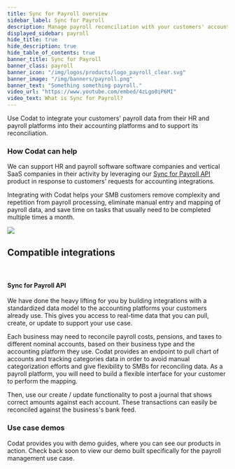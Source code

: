 ```yaml
---
title: Sync for Payroll overview
sidebar_label: Sync for Payroll
description: Manage payroll reconciliation with your customers' accounting platform
displayed_sidebar: payroll
hide_title: true
hide_description: true
hide_table_of_contents: true
banner_title: Sync for Payroll
banner_class: payroll
banner_icon: "/img/logos/products/logo_payroll_clear.svg"
banner_image: "/img/banners/payroll.png"
banner_text: "Something something payroll."
video_url: "https://www.youtube.com/embed/4zLgo0iP6MI"
video_text: What is Sync for Payroll?
---
```




Use Codat to integrate your customers' payroll data from their HR and payroll platforms into their accounting platforms and to support its reconciliation.

### How Codat can help

We can support HR and payroll software software companies and vertical SaaS companies in their activity by leveraging our [Sync for Payroll API](/sync-for-payroll-api) product in response to customers' requests for accounting integrations. 

Integrating with Codat helps your SMB customers remove complexity and repetition from payroll processing, eliminate manual entry and mapping of payroll data, and save time on tasks that usually need to be completed multiple times a month. 

![](/img/use-cases/summary-pages/payroll.png)

## Compatible integrations

<br />

<IntegrationsList integrations={payrollIntegrations} />

#### Sync for Payroll API

We have done the heavy lifting for you by building integrations with a standardized data model to the accounting platforms your customers already use. This gives you access to real-time data that you can pull, create, or update to support your use case.

Each business may need to reconcile payroll costs, pensions, and taxes to different nominal accounts, based on their business type and the accounting platform they use. Codat provides an endpoint to pull chart of accounts and tracking categories data in order to avoid manual categorization efforts and give flexibility to SMBs for reconciling data. As a payroll platform, you will need to build a flexible interface for your customer to perform the mapping.  

Then, use our create / update functionality to post a journal that shows correct amounts against each account. These transactions can easily be reconciled against the business's bank feed.

### Use case demos

Codat provides you with demo guides, where you can see our products in action. Check back soon to view our demo built specifically for the payroll management use case.
